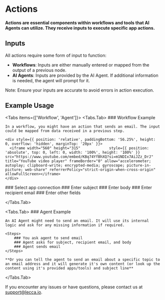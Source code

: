 
# Actions

**Actions are essential components within workflows and tools that AI Agents can utilize. They receive inputs to execute specific app actions.**

## Inputs

All actions require some form of input to function:

- **Workflows**: Inputs are either manually entered or mapped from the output of a previous node.
- **AI Agents**: Inputs are provided by the AI Agent. If additional information is needed, the agent will prompt for it.

<Callout emoji="⚙️">
  Note: Ensure your inputs are accurate to avoid errors in action execution.
</Callout>

## Example Usage

<Tabs items={['Workflow', 'Agent']}>
  <Tabs.Tab>
    ### Workflow Example
    
    In a workflow, you might have an action that sends an email. The input could be mapped from data received in a previous step.

    <div style={{ position: 'relative', paddingBottom: '56.25%', height: 0, overflow: 'hidden', marginTop: '20px' }}>
      <iframe width="560" height="315"             style={{ position: 'absolute', top: 0, left: 0, width: '100%', height: '100%' }} src="https://www.youtube.com/embed/KBq74YfBhXQ?si=m1NDIx7AiJZz_DrJ" title="YouTube video player" frameBorder="0" allow="accelerometer; autoplay; clipboard-write; encrypted-media; gyroscope; picture-in-picture; web-share" referrerPolicy="strict-origin-when-cross-origin" allowFullScreen></iframe>
    </div>

<Steps>
    ### Select app connection
    ### Enter subject
    ### Enter body
    ### Enter recipient email
    ### Enter other fields
    </Steps>
    
  </Tabs.Tab>
  
  <Tabs.Tab>
    ### Agent Example
    
    An AI Agent might need to send an email. It will use its internal logic and ask for any missing information if required.

    <Steps>
        ### You ask agent to send email
        ### Agent asks for subject, recipient email, and body
        ### Agent sends email
    </Steps>

    **Or you can tell the agent to send an email about a specific topic to an email address and it will generate it's own content (or look up the content using it's provided apps/tools) and subject line**

  </Tabs.Tab>
</Tabs>

If you encounter any issues or have questions, please contact us at [support@lecca.io](mailto:support@lecca.io).
